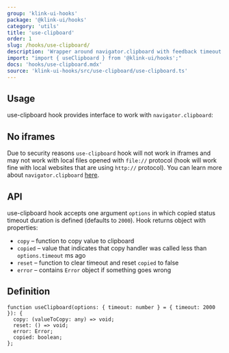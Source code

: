 ```yaml
---
group: 'klink-ui-hooks'
package: '@klink-ui/hooks'
category: 'utils'
title: 'use-clipboard'
order: 1
slug: /hooks/use-clipboard/
description: 'Wrapper around navigator.clipboard with feedback timeout'
import: "import { useClipboard } from '@klink-ui/hooks';"
docs: 'hooks/use-clipboard.mdx'
source: 'klink-ui-hooks/src/use-clipboard/use-clipboard.ts'
---
```



## Usage

use-clipboard hook provides interface to work with `navigator.clipboard`:

<Demo data={HooksDemos.useClipboardDemo} />

## No iframes

Due to security reasons `use-clipboard` hook will not work in iframes and may not work with local files opened with `file://` protocol
(hook will work fine with local websites that are using `http://` protocol). You can learn more about `navigator.clipboard` [here](https://web.dev/async-clipboard/).

## API

use-clipboard hook accepts one argument `options` in which copied status timeout duration is defined (defaults to `2000`).
Hook returns object with properties:

- `copy` – function to copy value to clipboard
- `copied` – value that indicates that copy handler was called less than `options.timeout` ms ago
- `reset` – function to clear timeout and reset `copied` to false
- `error` – contains `Error` object if something goes wrong

## Definition

```tsx
function useClipboard(options: { timeout: number } = { timeout: 2000 }): {
  copy: (valueToCopy: any) => void;
  reset: () => void;
  error: Error;
  copied: boolean;
};
```
